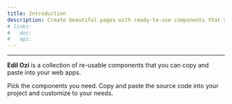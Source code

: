 ```yaml
---
title: Introduction
description: Create beautiful pages with ready-to-use components that you can easily integrate into your applications.
# links:
#   doc: 
#   api: 
---
```


---

**Edil Ozi** is a collection of re-usable components that you can copy and paste into your web apps.

Pick the components you need. Copy and paste the source code into your project and customize to your needs. 
